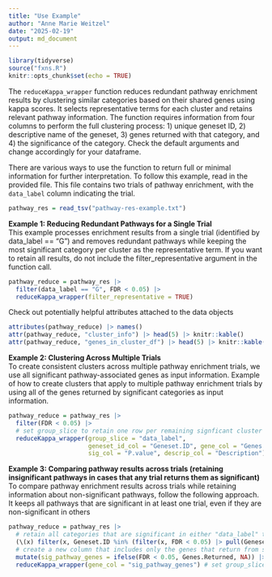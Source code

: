 ```yaml
---
title: "Use Example"
author: "Anne Marie Weitzel"
date: "2025-02-19"
output: md_document
---
```


```r
library(tidyverse)
source("fxns.R")
knitr::opts_chunk$set(echo = TRUE)
```

The `reduceKappa_wrapper` function reduces redundant pathway enrichment results by clustering similar categories based on their shared genes using kappa scores. It selects representative terms for each cluster and retains relevant pathway information. The function requires information from four columns to perform the full clustering process: 1) unique geneset ID, 2) descriptive name of the geneset, 3) genes returned with that category, and 4) the significance of the category. Check the default arguments and change accordingly for your dataframe. 

There are various ways to use the function to return full or minimal information for further interpretation. To follow this example, read in the provided file. This file contains two trials of pathway enrichment, with the `data_label` column indicating the trial. 
```r
pathway_res = read_tsv("pathway-res-example.txt")
```

**Example 1: Reducing Redundant Pathways for a Single Trial**  
This example processes enrichment results from a single trial (identified by data_label == "G") and removes redundant pathways while keeping the most significant category per cluster as the representative term. If you want to retain all results, do not include the filter_representative argument in the function call. 
```r
pathway_reduce = pathway_res |> 
  filter(data_label == "G", FDR < 0.05) |> 
  reduceKappa_wrapper(filter_representative = TRUE)
```

Check out potentially helpful attributes attached to the data objects
```r
attributes(pathway_reduce) |> names()
attr(pathway_reduce, "cluster_info") |> head(5) |> knitr::kable()
attr(pathway_reduce, "genes_in_cluster_df") |> head(5) |> knitr::kable()
```

**Example 2: Clustering Across Multiple Trials**  
To create consistent clusters across multiple pathway enrichment trials, we use all significant pathway-associated genes as input information. 
Example of how to create clusters that apply to multiple pathway enrichment trials by using all of the genes returned by significant categories as input information. 
```r
pathway_reduce = pathway_res |> 
  filter(FDR < 0.05) |> 
  # set group_slice to retain one row per remaining signficant cluster for each group
  reduceKappa_wrapper(group_slice = "data_label", 
                      geneset_id_col = "Geneset.ID", gene_col = "Genes.Returned", 
                      sig_col = "P.value", descrip_col = "Description")
```

**Example 3: Comparing pathway results across trials (retaining insignificant pathways in cases that any trial returns them as significant)**  
To compare pathway enrichment results across trials while retaining information about non-significant pathways, follow the following approach. It keeps all pathways that are significant in at least one trial, even if they are non-significant in others
```r
pathway_reduce = pathway_res |> 
  # retain all categories that are significant in either "data_label" trial.
  (\(x) filter(x, Geneset.ID %in% (filter(x, FDR < 0.05) |> pull(Geneset.ID))))() |> 
  # create a new column that includes only the genes that return from significant categories
  mutate(sig_pathway_genes = ifelse(FDR < 0.05, Genes.Returned, NA)) |> 
  reduceKappa_wrapper(gene_col = "sig_pathway_genes") # set group_slice = "data_label" to keep the most significant category in the cluster per group
```